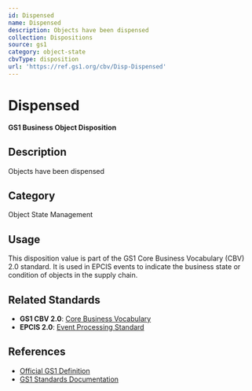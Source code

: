 ```yaml
---
id: Dispensed
name: Dispensed
description: Objects have been dispensed
collection: Dispositions
source: gs1
category: object-state
cbvType: disposition
url: 'https://ref.gs1.org/cbv/Disp-Dispensed'
---
```

# Dispensed

**GS1 Business Object Disposition**

## Description

Objects have been dispensed

## Category

Object State Management

## Usage

This disposition value is part of the GS1 Core Business Vocabulary (CBV) 2.0 standard. It is used in EPCIS events to indicate the business state or condition of objects in the supply chain.

## Related Standards

- **GS1 CBV 2.0**: [Core Business Vocabulary](https://ref.gs1.org/standards/cbv/)
- **EPCIS 2.0**: [Event Processing Standard](https://ref.gs1.org/standards/epcis/)

## References

- [Official GS1 Definition](https://ref.gs1.org/cbv/Disp-Dispensed)
- [GS1 Standards Documentation](https://www.gs1.org/standards)
